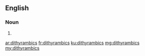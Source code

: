 ==English==

===Noun===
{{head|en|plural}}

# {{plural of|dithyrambic|lang=en}}

[[ar:dithyrambics]]
[[fr:dithyrambics]]
[[ku:dithyrambics]]
[[mg:dithyrambics]]
[[my:dithyrambics]]